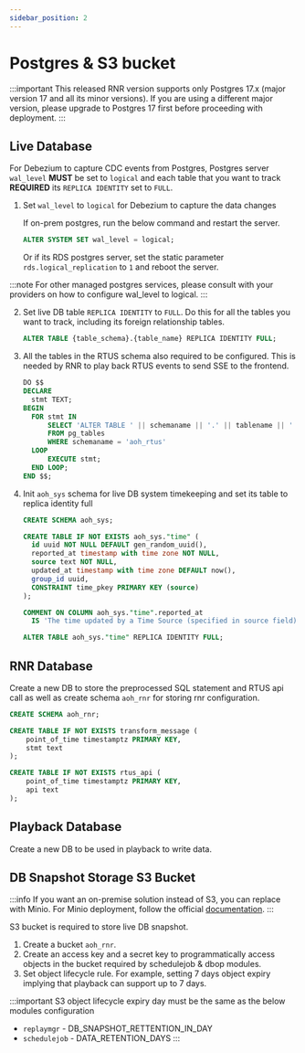 ```yaml
---
sidebar_position: 2
---
```


# Postgres & S3 bucket

:::important
This released RNR version supports only Postgres 17.x (major version 17 and all its minor versions). If you are using a
different major version, please upgrade to Postgres 17 first before proceeding with deployment.
:::

## Live Database

For Debezium to capture CDC events from Postgres, Postgres server `wal_level` **MUST** be set to `logical` and each
table that you want to track **REQUIRED** its `REPLICA IDENTITY` set to `FULL`.

1. Set `wal_level` to `logical` for Debezium to capture the data changes

    If on-prem postgres, run the below command and restart the server.
    ```sql
    ALTER SYSTEM SET wal_level = logical;
    ```

    Or if its RDS postgres server, set the static parameter `rds.logical_replication` to `1` and reboot the server.

:::note
For other managed postgres services, please consult with your providers on how to configure wal_level to logical.
:::

2. Set live DB table `REPLICA IDENTITY` to `FULL`. Do this for all the tables you want to track, including its
foreign relationship tables.

    ```sql
    ALTER TABLE {table_schema}.{table_name} REPLICA IDENTITY FULL;
    ```

3. All the tables in the RTUS schema also required to be configured. This is needed by RNR to play back RTUS events to
send SSE to the frontend.

    ```sql
    DO $$
    DECLARE
      stmt TEXT;
    BEGIN
      FOR stmt IN
          SELECT 'ALTER TABLE ' || schemaname || '.' || tablename || ' REPLICA IDENTITY FULL;'
          FROM pg_tables
          WHERE schemaname = 'aoh_rtus'
      LOOP
          EXECUTE stmt;
      END LOOP;
    END $$;
    ```

4. Init `aoh_sys` schema for live DB system timekeeping and set its table to replica identity full

    ```sql
    CREATE SCHEMA aoh_sys;

    CREATE TABLE IF NOT EXISTS aoh_sys."time" (
      id uuid NOT NULL DEFAULT gen_random_uuid(),
      reported_at timestamp with time zone NOT NULL,
      source text NOT NULL,
      updated_at timestamp with time zone DEFAULT now(),
      group_id uuid,
      CONSTRAINT time_pkey PRIMARY KEY (source)
    );

    COMMENT ON COLUMN aoh_sys."time".reported_at
      IS 'The time updated by a Time Source (specified in source field). This is used to synchronize time to external (non-backend) systems.';

    ALTER TABLE aoh_sys."time" REPLICA IDENTITY FULL;
    ```

## RNR Database

Create a new DB to store the preprocessed SQL statement and RTUS api call as well as create schema `aoh_rnr` for
storing rnr configuration.

```sql
CREATE SCHEMA aoh_rnr;

CREATE TABLE IF NOT EXISTS transform_message (
    point_of_time timestamptz PRIMARY KEY,
    stmt text
);

CREATE TABLE IF NOT EXISTS rtus_api (
    point_of_time timestamptz PRIMARY KEY,
    api text
);
```

## Playback Database

Create a new DB to be used in playback to write data.

## DB Snapshot Storage S3 Bucket

:::info
If you want an on-premise solution instead of S3, you can replace with Minio. For Minio deployment, follow the official
[documentation](https://docs.min.io/community/minio-object-store/operations/deployments/kubernetes.html).
:::

S3 bucket is required to store live DB snapshot.

1. Create a bucket `aoh_rnr`.
2. Create an access key and a secret key to programmatically access objects in the bucket required by schedulejob &
dbop modules.
3. Set object lifecycle rule. For example, setting 7 days object expiry implying that playback can support up to 7 days.

:::important
S3 object lifecycle expiry day must be the same as the below modules configuration
- `replaymgr` - DB_SNAPSHOT_RETTENTION_IN_DAY
- `schedulejob` - DATA_RETENTION_DAYS
:::
